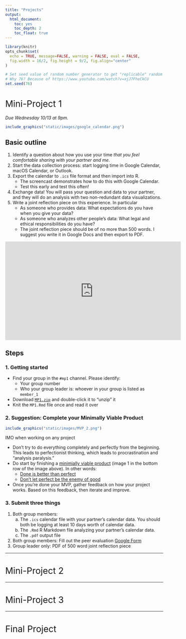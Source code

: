 ```yaml
---
title: "Projects"
output:
  html_document:
    toc: yes
    toc_depth: 2
    toc_float: true
---
```


```r
library(knitr)
opts_chunk$set(
  echo = TRUE, message=FALSE, warning = FALSE, eval = FALSE, 
  fig.width = 16/2, fig.height = 9/2, fig.align="center"
)

# Set seed value of random number generator to get "replicable" random numbers.
# Why 76? Because of https://www.youtube.com/watch?v=xjJ7FheCkCU
set.seed(76)
```

<!--
{target="_blank"}
-->

<style>
h1{font-weight: 400;}
</style>




# Mini-Project 1 {#MP1}

*Due Wednesday 10/13 at 9pm.*

<!--
Things to remember for next time:

- Has to involve intervals of time: a start time and end time. For example, not "I went to sleep at." but "I slept during these times."
- Add grading rubric
- Output the data frame in a kable table
- How long does the analysis need to be? No firm rule, but think: if there are two equally insightful reports, one is 20 pages and the other is 2 pages. which will you read? Or think when you visit a webpage. How long does it take you to decide if you're going to read it.
- Graphs can't be redundant: Think in terms of ink/information ratio. 5 sentences or less for analysis of each graph.
- When calendar entries are set to "repeat" only the first entry shows up
- Enter in at least two types of activities in calendar. this becomes the summary categorical variable
with two levels.
- In reflection piece: tie in with podcast. difficulty of collecting data. 
- Issue with time intervals being imported in seconds, minutes, hours, 
-->

```r
include_graphics("static/images/google_calendar.png")
```


## Basic outline

1. Identify a question about how you use your time *that you feel comfortable sharing with your partner and me*.
1. Start the data collection process: start logging time in Google Calendar, macOS Calendar, or Outlook.
1. Export the calendar to `.ics` file format and then import into R.
    + The screencast demonstrates how to do this with Google Calendar. 
    + Test this early and test this often!
1. Exchange data! You will pass your question and data to your partner, and they will do an analysis with two non-redundant data visualizations.
1. Write a joint reflection piece on this experience. In particular
    + As someone who provides data: What expectations do you have when you give your data?
    + As someone who analyzes other people's data: What legal and ethical responsibilities do you have?
    + The joint reflection piece should be of no more than 500 words. I suggest you write it in Google Docs and then export to PDF.

<center>    
<iframe width="560" height="315" src="https://www.youtube.com/embed/vLlR4lBWAoc" frameborder="0" allow="accelerometer; autoplay; encrypted-media; gyroscope; picture-in-picture" allowfullscreen></iframe>
</center> 

## Steps

### 1. Getting started

* Find your group in the `#mp1` channel. Please identify:
    + Your group number
    + Who your group leader is: whoever in your group is listed as `member_1`
* Download <a href="static/projects/MP1.zip" download>`MP1.zip`</a> and double-click it to "unzip" it
* Knit the `MP1.Rmd` file once and read it over

### 2. Suggestion: Complete your Minimally Viable Product

```r
include_graphics("static/images/MVP_2.png")
```

IMO when working on any project

* Don't try to do everything completely and perfectly from the beginning. This leads to perfectionist thinking, which leads to procrastination and "analysis paralysis."
* Do start by finishing a [minimially viable product](https://www.forbes.com/sites/quora/2018/02/27/what-is-a-minimum-viable-product-and-why-do-companies-need-them/#178bd8a2382c){target="_blank"} (image 1 in the bottom row of the image above). In other words:
    + [Done is better than perfect](https://lifehacker.com/done-is-better-than-perfect-5870379){target="_blank"}
    + [Don't let perfect be the enemy of good](https://www.huffpost.com/entry/dont-let-the-perfect-be-t_b_158673){target="_blank"}
* Once you're done your MVP, gather feedback on how your project works. Based on this feedback, then iterate and improve.


### 3. Submit three things

1. Both group members: 
    a) The `.ics` calendar file with your partner's calendar data. You should both be logging at least 10 days worth of calendar data.
    a) The `.Rmd` R Markdown file analyzing your partner's calendar data.
    a) The `.pdf` output file
1. Both group members: Fill out the peer evaluation [Google Form](https://docs.google.com/forms/d/e/1FAIpQLSd6w4CC9-PrWrpupNfosQUBVoCWBihRwdezYb2jJEj7-kNdfg/viewform){target="_blank"}
1. Group leader only: PDF of 500 word joint reflection piece













***





# Mini-Project 2 {#MP2}


<!--

Things to remember for next time:

- 24A vs 24E transaction_typ varible
- Write this as an R package?
- Make sure .Rproj file has save .Rdata and .Rhistory set to FALSE
- Use version of project here: https://drive.google.com/drive/u/1/folders/1Pzzyj1PJd0hNC11DlBC9oKcbYGV8Nc-F


*Assigned on Friday 10/18, due Friday 11/1 at 5pm.*

## Data

You will work with a partner to analyze Federal Election Commission data based on the 2011--2012 federal election cycle, as provided by the [Federal Election Commission](http://www.fec.gov/finance/disclosure/ftpdet.shtml#archive_link). Be sure to read the [supporting documentation for these data](http://www.fec.gov/finance/disclosure/ftpdet.shtml#archive_link){target="_blank"}.

The theme of your analysis will be **follow the money** as quoted by Lester Freamon from the HBO show The Wire. Only for your project the context will not be the drug war in Baltimore MD, but rather political contributions in elections.

<iframe width="560" height="315" src="https://www.youtube.com/embed/Z7M71wmwWRo" frameborder="0" allow="accelerometer; autoplay; encrypted-media; gyroscope; picture-in-picture" allowfullscreen></iframe>
<br>


## Examples

Here are two randomly chosen examples to give a qualitative sense of the outcome. Note they both can be improved on.

* [Example 1](static/projects/MP2/MP2_example_1.html){target="_blank"}
* [Example 2](static/projects/MP2/MP2_example_2.html){target="_blank"}


## Doing the project

* **Step 0**: Look in Slack in `#mp2` channel to see your group, your group number, and who your group leader is.
* **Step 1**: Setup the MP2 RStudio project
    1. Download <a href="https://drive.google.com/open?id=1pU9BpVUTBw1AFU8VUknnD6BdwTSPwfCH" download>`MP2.zip`</a>.
    1. Move `MP2.zip` to wherever you keep your 192 files.
        + macOS users: Double-click `MP2.zip` to extract the `MP2` folder.
        + Windows users: Extract the contents of `MP2.zip` to a folder.
    1. Double click the `MP2.Rproj` file to open RStudio in "Project mode":  
    ![](static/images/MP2.png){ width=100px }
    1. Verify that you are in RStudio Project mode by looking at the top right corner of RStudio. You should see this:  
    ![](static/images/MP2_2.png){ width=100px }
    1. Knit `MP2.Rmd` and go over the example R Markdown presentation tricks.
    1. `View()` all four data frames that are loaded into R: `candidates`, `committees`, `contributions`, `house_elections`.
* **Tips**:
    1. Always work in RStudio Project mode. This will help R locate your `.csv` files easily.
    1. Knit early and knit often. For example:
        + If you add 5 lines of code and the R Markdown doesn't knit, you can easily locate the error.
        + If you add 500 lines of code and the R Markdown doesn't knit, you'll have a harder time locating the error.
    1. If you're confused about the meaning of variables in the four datasets, be sure to read the [supporting documentation for these data](http://www.fec.gov/finance/disclosure/ftpdet.shtml#archive_link){target="_blank"}.
    1. Ask questions in the `#mp2` slack channel.

## Grading rubric

**Note**: This rubric is likely not perfect. Please don't be shy to ask for clarifications.

1. **Baseline:** Projects that do not satisfy all "baseline" criteria can expect to get a grade of less than 8/10.
    + The `MP2.Rmd` R Markdown file must "knit" correctly when *someone else* knits it. This is known as producing reproducible research.
    + All visualizations have appropriately labeled axes, legends, titles, etc. Such information gives the data's context.
    + All visualizations are mindful of the [ink/information ratio](https://medium.com/@sudharsanasai/declutter-your-chart-with-data-ink-ratio-6f6908727842){target="_blank"}.
    + From the report reader's perspective, there should be no "superfluous" and non-informative output (examples include instructions text). You must be empathetic to your reader, or your reader will just throw your report in the trash. 
    + You submit your peer evaluation.
1. **Minimally viable product:** Grade: 8/10.
    + Satisfy all "baseline" criteria.
    + Create one data visualization that "follows the money" i.e. involves campaign contributions and include a written analysis.
1. **Due diligence:** Grade: 9/10.
    + Satisfy all "baseline" and "minimally viable product" criteria.
    + The data visualization from the "minimally viable product" should be based on at least two joined data frames. 
1. **Point of diminishing returns:** Grade: 9.5/10.
    + Satisfy all "baseline", "minimally viable product", and "due diligence" criteria.
    + Create a second data visualization that builds on the first data visualization, but is also non-redundant to the first. Include a written analysis.
1. [**Polishing the cannonball**](https://www.urbandictionary.com/define.php?term=Polishing%20the%20Cannonball){target="_blank"}: Grade: 10/10
    + Satisfy all "baseline", "minimally viable product", "due diligence", and "point of diminishing returns" criteria.
    + Written text does an exceptional job of not only addressing "What is happening?" questions, but also "Why is this happening?" questions (this criteria is subjective).


## To submit

1. Each group will make only one submission: the group leader will submit a `.zip` file of all the contents of the `MP2` folder on Moodle.
1. **Individually**: Fill out the peer evaluation [Google Form](https://docs.google.com/forms/d/e/1FAIpQLSdPAojeiucovzcoKb-6-zrplAvhKGGqt1YXz5dv1JYlQqzbXg/viewform){target="_blank"}


-->

***



# Mini-Project 3 {#MP3}


<!--

Things to remember for next time:
- Contact Smith Spatial Lab MUCH EARLIER
- Contact Data Counselor MUCH EARLIER
- Give example of joining sf object with data frame in examples.Rmd to create choropleth map of external variable


*Assigned on Monday 11/11, due Friday 11/22 at ~~5pm~~ 9pm.*

## Data

* Any data of your choosing, as long as you can make one interactive map using `leaflet` (not `shiny`) and one static map using the `sf` package. 

## Examples

Here are two arbitrarily chosen examples to give a qualitative sense of the outcome. Note they both can be improved and the criteria of the MP has shifted slightly.

* [Example 1](static/projects/MP3/MP3_example_1.html){target="_blank"}
* [Example 2](static/projects/MP3/MP3_example_2.html){target="_blank"}


## Doing the project

* **Step 0**: Determine a group leader
* **Step 1**: Setup the MP3 RStudio project
    1. Download <a href="static/projects/MP3.zip" download>`MP3.zip`</a>.
    1. Move `MP3.zip` to wherever you keep your 192 files.
        + macOS users: Double-click `MP3.zip` to extract the `MP3` folder.
        + Windows users: Extract the contents of `MP3.zip` to a folder.
    1. Double click the `MP3.Rproj` file to open RStudio in "Project mode"
* **Tips**:
    1. Always work in RStudio Project mode. This will help R locate your data files easily.
    1. Knit early and knit often. For example:
        + If you add 5 lines of code and the R Markdown doesn't knit, you can easily locate the error.
        + If you add 500 lines of code and the R Markdown doesn't knit, you'll have a harder time locating the error.
    1. Ask questions in the `#mp3` slack channel.


## Grading rubric

**Note**: This rubric is likely not perfect. Please don't be shy to ask for clarifications.

1. **Baseline:** Projects that do not satisfy all "baseline" criteria can expect to get a grade of less than 8/10.
    + **This will be strictly evaluated**: The `MP3.Rmd` R Markdown file must "knit" correctly when *someone else* knits it. This is known as producing *reproducible research*.
    + Wherever possible, all maps have appropriately labeled axes, legends, titles, etc. Such information gives the data's context.
    + All maps are mindful of the [ink/information ratio](https://medium.com/@sudharsanasai/declutter-your-chart-with-data-ink-ratio-6f6908727842){target="_blank"}.
    + All accompanying write-ups are coherent and respect the word count limit.
    + From the report reader's perspective, there should be no "superfluous" and non-informative output (examples include instructions text). You must be empathetic to your reader, or your reader will just throw your report in the trash. 
    + You submit your peer evaluation.
1. **Minimally viable product:** Grade: 8/10.
    + Satisfy all "baseline" criteria.
    + Include *either* an interactive map using `leaflet` (not `shiny`) or a static map using the `sf` package.
1. **Due diligence:** Grade: 9/10.
    + Satisfy all "baseline" and "minimally viable product" criteria.
    + Include *both* an interactive map and a static map. These two maps may be "redundant" in that they provide the same information.
1. **Point of diminishing returns:** Grade: 9.5/10.
    + Satisfy all "baseline", "minimally viable product", and "due diligence" criteria.
    + Your interactive map and static map must now not be "redundant."
1. [**Polishing the cannonball**](https://www.urbandictionary.com/define.php?term=Polishing%20the%20Cannonball){target="_blank"}: Grade: 10/10
    + Satisfy all "baseline", "minimally viable product", "due diligence", and "point of diminishing returns" criteria.
    + **Changed on 11/13 at 2pm** Include a third map of your choice that it not redundant to the first two. Can be either interactive or static.


## To submit

1. Each group will make only one submission: the group leader will submit a `.zip` file of all the contents of the `MP3` folder on Moodle.
1. **Individually**: Fill out the peer evaluation [Google Form](https://docs.google.com/forms/d/e/1FAIpQLSfUfxg2j9MYf60O70JerAQBeX0rxEFX6k5749P6gYEIHgr-9g/viewform){target="_blank"}

-->

***





# Final Project {#Final}

<!--

*Assigned on Monday 11/24, due Friday 12/20 at 12pm.*

In groups of 2-3 students of your choosing you will answer any scientific question of your choosing using data. Your submission will be an RStudio Project of an RMarkdown Website. 

* Use any data of your choosing that answers your scientific question. 
* Your website must at least have the following two pages:
    + An intro `index.html` page in blog-post style that summarizes your work. It should have
        1. One visualization that best summarizes your work.
        1. No more than 200 words of text
    + A second `more_info.html` page going more in-depth for people who want more details. In should have
        1. Between 2-3 more visualizations.
        1. No more than 500 words of text
* Publishing to the web: 
    + If your data/analysis is not sensitive or private in nature, publish your R Markdown Website on the web and post the URL in the Groups Google Sheet in the `#final_project` Slack team.
    + If your data/analysis is sensitive or private in nature, please DM me on Slack and we'll work something out.

Here are some arbitrarily chosen examples:

1. [America’s Leaky Pipes: The Environmental Impact of Oil Pipeline Spills](https://ctimmons1.github.io/webpage/index.html){target="_blank"}
1. [💵The Gigantic Gender Pay Gap💵](https://estherrose21.github.io/webpage/index.html){target="_blank"}
1. [Putting Food on the Table in 50 States](https://jcflohr.github.io/final-project/index.html){target="_blank"}
1. [Who Are The Noisemakers? | Analyzing the Loudest Parties in NYC](https://lepidopterane-atsmith.github.io/sds192fp/index.html){target="_blank"}
1. [Bigfoot: True or Real?](https://loblatt.github.io/final_project_webpage/index.html){target="_blank"}


## Doing the project

1. Choose groups of 2-3 members then fill in your group information in the Google Sheet in the `#final_project` Slack channel. If you need a group, DM me on Slack with your Section number.
1. **Do this as soon as possible**: Finding data is often the hardest part of such projects
    + Ideally, determine a research question you are interested in. Then find this data.
    + Often however you can't find data that answers your desired question, but rather only some modified form of your question. This is fine, done is better than perfect.
    + If you are still stuck, find data first and then reverse-engineer a question. Not ideal, but again, done is better than perfect.
    + Use Smith College data resources. In particular:
        + The Spinelli Center [Data Research and Statistics Counselor](https://www.smith.edu/qlc/tutoring.html?colDataCnslr=open#PanelDataCnslr){target="_blank"} Osman Keshawarz
        + The [Spatial Analysis Lab](http://www.science.smith.edu/sal/){target="_blank"}
1. Setup the Final Project RStudio Project
    1. Download <a href="static/projects/final_project.zip" download>`final_project.zip`</a>.
    1. Move `final_project.zip` to wherever you keep your 192 files.
        + macOS users: Double-click `final_project.zip` to extract the `final_project` folder.
        + Windows users: Extract the contents of `final_project.zip` to a folder.
    1. Double click the `final_project.Rproj` file to open RStudio in "Project mode"



## Submitting the project

* **Group leader only**:
    1. On Moodle: Submit a `.zip` archive file of the RStudio Project folder necessary to build your RMarkdown Website. There will be only one submission per group.
    1. In the `#final_project` Slack team, go to the Groups Google Sheet, then post the URL to your RMarkdown Website published online (as long as data/work is not private or sensitive in nature).  
    You have two options for publishing your website, both being equally acceptable. Either:
        * *The beginner-friendly way:* Using Netlify drag-and-drop as we saw in Lec30
        * *The more advanced, but more efficient way:* Committing and pushing your RStudio Project to Github and publishing the content of your `docs/` folder to GitHub pages: Go to your repo's Settings page and change the GitHub Pages source link like [this](https://github.blog/wp-content/uploads/2016/08/d516076e-640c-11e6-8086-ce1d246a87d2.png?w=1460){target="_blank"}. For example, this is how I publish this course webpage.
* **Individually**:
    1. Fill out the [peer evaluation](https://docs.google.com/forms/d/e/1FAIpQLSfRfVN58QWyv2LRB865eA-JdCIWm-AUUx959cdGBgFo0Wk5MA/viewform){target="_blank"} Google Form.
    1. Fill out the [exit survey](https://docs.google.com/forms/d/e/1FAIpQLSdcVrUjjPEAM587UKIG_T7Nv7vsb351lcWL8SLZUw3qJ9UWAA/closedform){target="_blank"} Google Form.



## Grading rubric

*Nte:* his rubric is likely not perfect. Please don't be shy to ask for clarifications.

1. **Baseline:** Projects that do not satisfy all "baseline" criteria can expect to get a grade of less than 8/10.
    + The RMarkdown Website must "build" correctly when someone else builds it. *This is known as producing reproducible research.*
    + Wherever possible, all visualizations have appropriately labeled axes, legends, titles, etc and are mindful of the [ink/information ratio](https://medium.com/@sudharsanasai/declutter-your-chart-with-data-ink-ratio-6f6908727842){target="_blank"}.    
    + Your code is clean, commented, and well-indented. See both your MP2 and MP3 video feedback for individualized feedback and the [tidyverse style guide](https://style.tidyverse.org/){target="_blank"}. *This is being mindful of the work you create for collaborators, including future you.*
    + From the perspective of both the report reader and potential collaborators who might reproduce your work, no "superfluous" and non-informative inputs or outputs are included. *This is being mindful of the work you create for readers and collaborators, including future you.* Ex: Do not
        1. Include my original instructions in the report.
        1. Include "Data dumps" like showing all the contents of a 1000 row data frame.
        1. Submit files in your RStudio Project folder that aren't relevant to your analysis. 
    + All accompanying write-ups are coherent and respect the word count limit.
    + You submit both your peer evaluations and your exit survey responses.
1. **Minimally viable product:** Grade: 8/10.
    + Satisfy all "baseline" criteria.
    + Complete the intro `index.html` blog-post page.
1. **Due diligence:** Grade: 9/10.
    + Satisfy all "baseline" and "minimally viable product" criteria.
    + Complete the second `more_info.html` page with 1 visualization.
1. **Point of diminishing returns:** Grade: 9.5/10.
    + Satisfy all "baseline", "minimally viable product", and "due diligence" criteria.
    + Complete the second `more_info.html` page with 2-3 visualizations.
1. [**Polishing the cannonball**](https://www.urbandictionary.com/define.php?term=Polishing%20the%20Cannonball){target="_blank"}: Grade: 10/10
    + Satisfy all "baseline", "minimally viable product", "due diligence", and "point of diminishing returns" criteria.
    + Impress me. Yes, this criteria is deliberately vague. However, you've had the semester to get to know me and I've given you all individualized and personalized feedback for three mini-projects. Think of this is as an exercise in "knowing your audience," a skill that is part art and part science.
-->

    
